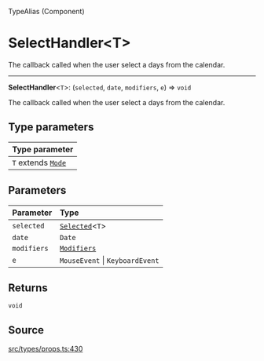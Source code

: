 <SectionTitle>TypeAlias (Component)</SectionTitle>

# SelectHandler\<T\>

<Description>
The callback called when the user select a days from the calendar.
</Description>

---

<a id="undefined" name="undefined"></a>

<SignatureMemberIdentifier>**SelectHandler**\<`T`\>: (`selected`, `date`, `modifiers`, `e`) => `void`</SignatureMemberIdentifier>

The callback called when the user select a days from the calendar.

## Type parameters

| Type parameter |
| :------ |
| `T` extends [`Mode`](/api/next/type-aliases/Mode.md) |

## Parameters

| Parameter | Type |
| :------ | :------ |
| `selected` | [`Selected`](/api/next/type-aliases/Selected.md)\<`T`\> |
| `date` | `Date` |
| `modifiers` | [`Modifiers`](/api/next/type-aliases/Modifiers.md) |
| `e` | `MouseEvent` \| `KeyboardEvent` |

## Returns

`void`

## Source

[src/types/props.ts:430](https://github.com/gpbl/react-day-picker/blob/next/src/types/props.ts#L430)
